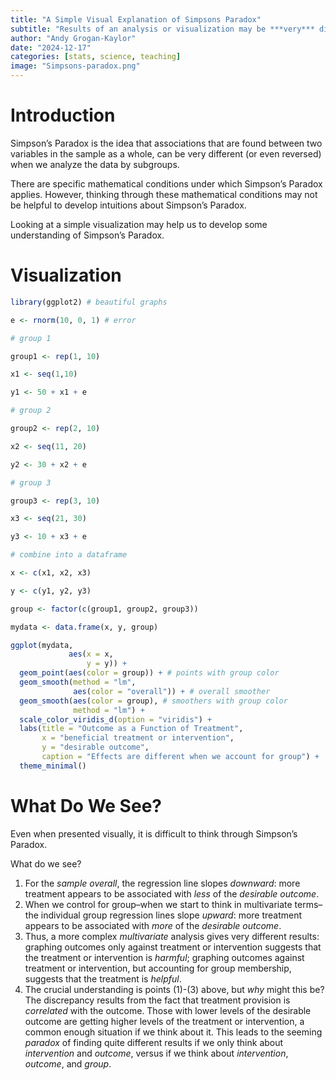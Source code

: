 ```yaml
---
title: "A Simple Visual Explanation of Simpsons Paradox"
subtitle: "Results of an analysis or visualization may be ***very*** different depending on the number of factors accounted for."
author: "Andy Grogan-Kaylor"
date: "2024-12-17"
categories: [stats, science, teaching]
image: "Simpsons-paradox.png"
---
```


# Introduction

Simpson’s Paradox is the idea that associations that are found between two variables in the sample as a whole, can be very different (or even reversed) when we analyze the data by subgroups.

There are specific mathematical conditions under which Simpson’s Paradox applies. However, thinking through these mathematical conditions may not be helpful to develop intuitions about Simpson’s Paradox.

Looking at a simple visualization may help us to develop some understanding of Simpson’s Paradox.

# Visualization

```r

library(ggplot2) # beautiful graphs

```


```r

e <- rnorm(10, 0, 1) # error

# group 1

group1 <- rep(1, 10)

x1 <- seq(1,10)

y1 <- 50 + x1 + e

# group 2

group2 <- rep(2, 10)

x2 <- seq(11, 20)

y2 <- 30 + x2 + e

# group 3

group3 <- rep(3, 10)

x3 <- seq(21, 30)

y3 <- 10 + x3 + e

# combine into a dataframe

x <- c(x1, x2, x3)

y <- c(y1, y2, y3)

group <- factor(c(group1, group2, group3))

mydata <- data.frame(x, y, group) 

```

```r

ggplot(mydata, 
             aes(x = x,
                 y = y)) + 
  geom_point(aes(color = group)) + # points with group color
  geom_smooth(method = "lm", 
              aes(color = "overall")) + # overall smoother
  geom_smooth(aes(color = group), # smoothers with group color
              method = "lm") + 
  scale_color_viridis_d(option = "viridis") +
  labs(title = "Outcome as a Function of Treatment",
       x = "beneficial treatment or intervention",
       y = "desirable outcome",
       caption = "Effects are different when we account for group") +
  theme_minimal()


```

# What Do We See?

Even when presented visually, it is difficult to think through Simpson's Paradox. 

What do we see? 

1. For the *sample overall*, the regression line slopes *downward*: more treatment appears to be associated with *less* of the *desirable outcome*.
2. When we control for group--when we start to think in multivariate terms--the individual group regression lines slope *upward*: more treatment appears to be associated with *more* of the *desirable outcome*.
3. Thus, a more complex *multivariate* analysis gives very different results: graphing outcomes only against treatment or intervention suggests that the treatment or intervention is *harmful*; graphing outcomes against treatment or intervention, but accounting for group membership, suggests that the treatment is *helpful*.
4. The crucial understanding is points (1)-(3) above, but *why* might this be? The discrepancy results from the fact that treatment provision is *correlated* with the outcome. Those with lower levels of the desirable outcome are getting higher levels of the treatment or intervention, a common enough situation if we think about it. This leads to the seeming *paradox* of finding quite different results if we only think about *intervention* and *outcome*, versus if we think about *intervention*, *outcome*, and *group*. 


















